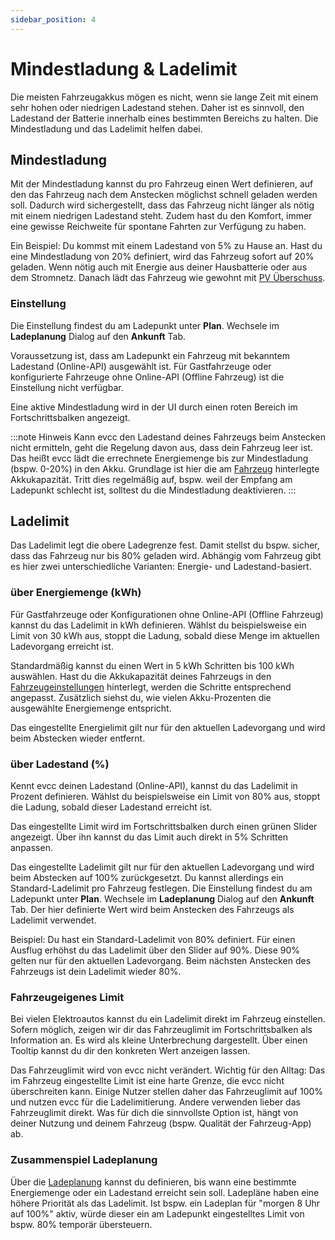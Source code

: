 ```yaml
---
sidebar_position: 4
---
```


# Mindestladung & Ladelimit

Die meisten Fahrzeugakkus mögen es nicht, wenn sie lange Zeit mit einem sehr hohen oder niedrigen Ladestand stehen.
Daher ist es sinnvoll, den Ladestand der Batterie innerhalb eines bestimmten Bereichs zu halten. 
Die Mindestladung und das Ladelimit helfen dabei.

## Mindestladung

Mit der Mindestladung kannst du pro Fahrzeug einen Wert definieren, auf den das Fahrzeug nach dem Anstecken möglichst schnell geladen werden soll.
Dadurch wird sichergestellt, dass das Fahrzeug nicht länger als nötig mit einem niedrigen Ladestand steht.
Zudem hast du den Komfort, immer eine gewisse Reichweite für spontane Fahrten zur Verfügung zu haben.

Ein Beispiel: Du kommst mit einem Ladestand von 5% zu Hause an.
Hast du eine Mindestladung von 20% definiert, wird das Fahrzeug sofort auf 20% geladen.
Wenn nötig auch mit Energie aus deiner Hausbatterie oder aus dem Stromnetz.
Danach lädt das Fahrzeug wie gewohnt mit [PV Überschuss](./solar-charging).

### Einstellung

Die Einstellung findest du am Ladepunkt unter **Plan**. Wechsele im **Ladeplanung** Dialog auf den **Ankunft** Tab.

<Screenshot name="features/screenshots/minsoc-setting" caption="Screenshot der Mindestladung Einstellung im Ladeplanung Dialog" />

Voraussetzung ist, dass am Ladepunkt ein Fahrzeug mit bekanntem Ladestand (Online-API) ausgewählt ist.
Für Gastfahrzeuge oder konfigurierte Fahrzeuge ohne Online-API (Offline Fahrzeug) ist die Einstellung nicht verfügbar.

<Screenshot name="features/screenshots/minsoc-loadpoint" caption="Screenshot eines Ladepunkts mit aktiver Mindestladung" />

Eine aktive Mindestladung wird in der UI durch einen roten Bereich im Fortschrittsbalken angezeigt.

:::note Hinweis
Kann evcc den Ladestand deines Fahrzeugs beim Anstecken nicht ermitteln, geht die Regelung davon aus, dass dein Fahrzeug leer ist.
Das heißt evcc lädt die errechnete Energiemenge bis zur Mindestladung (bspw. 0-20%) in den Akku.
Grundlage ist hier die am [Fahrzeug](./vehicle) hinterlegte Akkukapazität.
Tritt dies regelmäßig auf, bspw. weil der Empfang am Ladepunkt schlecht ist, solltest du die Mindestladung deaktivieren.
:::

## Ladelimit

Das Ladelimit legt die obere Ladegrenze fest.
Damit stellst du bspw. sicher, dass das Fahrzeug nur bis 80% geladen wird.
Abhängig vom Fahrzeug gibt es hier zwei unterschiedliche Varianten: Energie- und Ladestand-basiert.

### über Energiemenge (kWh)

Für Gastfahrzeuge oder Konfigurationen ohne Online-API (Offline Fahrzeug) kannst du das Ladelimit in kWh definieren.
Wählst du beispielsweise ein Limit von 30 kWh aus, stoppt die Ladung, sobald diese Menge im aktuellen Ladevorgang erreicht ist.

<Screenshot name="features/screenshots/limitenergy-loadpoint" caption="Screenshot eines Ladepunkts Energielimit auf 30 kWh" />

Standardmäßig kannst du einen Wert in 5 kWh Schritten bis 100 kWh auswählen.
Hast du die Akkukapazität deines Fahrzeugs in den [Fahrzeugeinstellungen](../reference/configuration/vehicles/#capacity) hinterlegt, werden die Schritte entsprechend angepasst.
Zusätzlich siehst du, wie vielen Akku-Prozenten die ausgewählte Energiemenge entspricht.

Das eingestellte Energielimit gilt nur für den aktuellen Ladevorgang und wird beim Abstecken wieder entfernt.

### über Ladestand (%)

Kennt evcc deinen Ladestand (Online-API), kannst du das Ladelimit in Prozent definieren.
Wählst du beispielsweise ein Limit von 80% aus, stoppt die Ladung, sobald dieser Ladestand erreicht ist.

Das eingestellte Limit wird im Fortschrittsbalken durch einen grünen Slider angezeigt.
Über ihn kannst du das Limit auch direkt in 5% Schritten anpassen.

<Screenshot name="features/screenshots/limitsoc-loadpoint" caption="Screenshot eines Ladepunkts Ladelimit auf 90%" />

Das eingestellte Ladelimit gilt nur für den aktuellen Ladevorgang und wird beim Abstecken auf 100% zurückgesetzt.
Du kannst allerdings ein Standard-Ladelimit pro Fahrzeug festlegen.
Die Einstellung findest du am Ladepunkt unter **Plan**. Wechsele im **Ladeplanung** Dialog auf den **Ankunft** Tab.
Der hier definierte Wert wird beim Anstecken des Fahrzeugs als Ladelimit verwendet.

<Screenshot name="features/screenshots/limitsoc-setting" caption="Screenshot der Standard-Ladelimit Einstellung im Ladeplanung Dialog" />

Beispiel: Du hast ein Standard-Ladelimit von 80% definiert. 
Für einen Ausflug erhöhst du das Ladelimit über den Slider auf 90%.
Diese 90% gelten nur für den aktuellen Ladevorgang.
Beim nächsten Anstecken des Fahrzeugs ist dein Ladelimit wieder 80%.

### Fahrzeugeigenes Limit

Bei vielen Elektroautos kannst du ein Ladelimit direkt im Fahrzeug einstellen.
Sofern möglich, zeigen wir dir das Fahrzeuglimit im Fortschrittsbalken als Information an.
Es wird als kleine Unterbrechung dargestellt.
Über einen Tooltip kannst du dir den konkreten Wert anzeigen lassen.

Das Fahrzeuglimit wird von evcc nicht verändert.
Wichtig für den Alltag: Das im Fahrzeug eingestellte Limit ist eine harte Grenze, die evcc nicht überschreiten kann.
Einige Nutzer stellen daher das Fahrzeuglimit auf 100% und nutzen evcc für die Ladelimitierung.
Andere verwenden lieber das Fahrzeuglimit direkt.
Was für dich die sinnvollste Option ist, hängt von deiner Nutzung und deinem Fahrzeug (bspw. Qualität der Fahrzeug-App) ab.

### Zusammenspiel Ladeplanung

Über die [Ladeplanung](./plans) kannst du definieren, bis wann eine bestimmte Energiemenge oder ein Ladestand erreicht sein soll.
Ladepläne haben eine höhere Priorität als das Ladelimit.
Ist bspw. ein Ladeplan für "morgen 8 Uhr auf 100%" aktiv, würde dieser ein am Ladepunkt eingestelltes Limit von bspw. 80% temporär übersteuern.